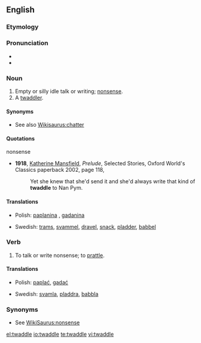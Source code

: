 ==English==

===Etymology===
{{rfe}}

===Pronunciation===
* {{audio|en-us-twaddle.ogg|Audio (US)}}
* {{IPA|/ˈtwædlə/}}

===Noun===
{{en-noun}}

# Empty or silly idle talk or writing; [[nonsense]].
# A [[twaddler]].

====Synonyms====
* See also [[Wikisaurus:chatter]]

====Quotations====
;nonsense
* '''1918''', [[w:Katherine Mansfield|Katherine Mansfield]], ''Prelude'', Selected Stories, Oxford World's Classics paperback 2002, page 118,
*: Yet she knew that she'd send it and she'd always write that kind of '''twaddle''' to Nan Pym.

====Translations====
{{trans-top|Empty or silly idle talk or writing; nonsense}}
* Polish: [[paplanina]] {{f}}, [[gadanina]] {{f}}
{{trans-mid}}
* Swedish: [[trams]], [[svammel]], [[dravel]], [[snack]], [[pladder]], [[babbel]]
{{trans-bottom}}

===Verb===
{{en-verb|twaddles|twaddling|twaddled}}

# To talk or write nonsense; to [[prattle]].

====Translations====
{{trans-top|To talk or write nonsense}}
* Polish: [[paplać]], [[gadać]]
{{trans-mid}}
* Swedish: [[svamla]], [[pladdra]], [[babbla]]
{{trans-bottom}}

===Synonyms===
* See [[WikiSaurus:nonsense]]

[[el:twaddle]]
[[io:twaddle]]
[[te:twaddle]]
[[vi:twaddle]]